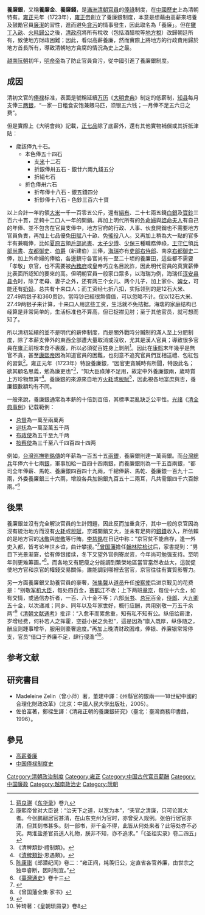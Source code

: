 {{original research|time=2017-11-03T19:20:58+00:00}}
{{primarysources|time=2017-11-03T19:20:58+00:00}}
{{Infobox East Asian
|title=養廉銀
|img=
|imgwidth=
|caption=
<!-- 中文 -->
|chinesetitle=
|tradchi=養廉銀
|simpchi=养廉银
|zhuyin=
|pinyin=yǎngliányín
|chinesetext=
<!-- 越南文 -->
|vietnamesetitle=
|vietnamese=tiền dưỡng liêm
|chunom=
|hantu=
|hannom=錢養廉
|vietnamesetext=
<!-- 满语 -->
|manchutitle=
|manchu= ᡥᠠᠨᠵᠠ <br>ᡠᠵᡞᠷᡝ <br>ᠮᡝᠩᡤᡠᠨ
|mollendorff=hanja ujire menggun
}}
'''養廉銀'''，又稱'''養廉金'''、'''養廉錢'''，是[[滿洲|滿洲]][[清朝|清朝]][[官員|官員]]的[[俸祿|俸祿]]制度，在[[中國歷史|中國歷史]]上為清朝特有。[[雍正|雍正]]元年（1723年），[[雍正帝|雍正帝]]創立了養廉銀制度，本意是想藉由高薪來培養及鼓勵官員[[廉潔|廉潔]]的習性，進而避免[[貪污|貪污]]的情事發生，因此取名為「養廉」。但在[[攤丁入畝|攤丁入畝]]、[[火耗歸公|火耗歸公]]之後，[[清政府|清政府]]將所有稅收（包括酒醋稅等[[地方稅|地方稅]]）改歸朝廷所有，致使地方財政困難；因此，看似高薪養廉，然而實際上將地方的行政費用歸於地方首長所有，導致清朝地方貪腐的情況為史上之最。

[[越南|越南]][[阮朝|阮朝]]初年，[[明命帝|明命帝]]為了防止官員貪污，從中國引進了養廉銀制度。

==成因==
清初文官的[[俸禄|俸禄]]标准，表面是號稱延續[[万历|万历]]《[[大明會典|大明會典]]》制定的低薪制，[[知县|知县]]每月支俸三[[两银|两银]]，“一家一日粗食安饱兼餵马匹，须银五六钱；一月俸不足五六日之费”。

但是實際上《大明會典》記載，[[正七品|正七品]]除了底薪外，還有其他實物補償或其折抵津貼：
*歲該俸九十石。
**本色俸五十四石
***支[[大米|米]]十二石
***折銀俸卅五石 - 銀廿六兩九錢五分
***折絹七石
**折色俸卅六石
***折布俸十八石 - 銀五錢四分
***折鈔俸十八石 - 色鈔三百六十貫

以上合計一年約領[[大米|大米]]一千一百零五公斤，還有[[絹布|絹布]]、二十七兩五錢[[白銀|白銀]]及[[寶鈔|寶鈔]]三百六十貫，足夠十二口人一年的開銷。再加上明代所有的[[外命婦|外命婦]]與[[誥命夫人|誥命夫人]]有自己的年俸、並不包含在官員支俸中，地方官府的行政、人事、伙食開銷也不需要地方官員負責，再加上七品優免[[田賦|田賦]]八十畝、免[[徭役|徭役]]八人。又再加上稍為大一點的官多半有兼職俸，比如[[夏原吉|夏原吉]]領[[戶部尚書|戶部尚書]]、[[太子少傅|太子少傅]]、[[少保|少保]]三種職務俸祿，[[王守仁|王守仁]]領[[兵部尚書|兵部尚書]]、[[左都御史|左都御史]]、[[伯爵|伯爵]]（新建伯）三俸，[[海瑞|海瑞]]亦有[[吏部右侍郎|吏部右侍郎]]、南京[[右都御史|右都御史]]二俸，加上外命婦的俸給，各邊鎮守各官尚有一至二十顷的養廉田，這些都不需要「孝敬」京官，也不需要被[[內務府|內務府]]或皇帝巧立名目訛詐，因此明代官員的真實薪俸比表面所認知的要來的高。但明朝官員一般家口眾多，以海瑞为例，海瑞任[[淳安县|淳安县]][[县令|县令]]时，除了老母、妻子之外，还有两三个女儿、两个儿子，加上家仆、[[婢女|婢女]]，可能还有[[奶妈|奶妈]]，总共有十来口人；而工资经七折八扣，实际领到的是12石大米、27.49两银子和360贯钞。當時钞已經很無價值，可以忽略不计。仅以12石大米、27.49两银子来计算，十来口人用这些工资，生活就不免拮据。海瑞的家庭结构已经算是非常简单的，生活标准也不算高，但已捉襟见肘；至于其他官员，就可想而知了。

所以清初延續的並不是明代的薪俸制度，而是關外戰時分贓制的滿人至上分肥制度，除了本薪支俸外的東西全部遭大量取消或沒收，尤其是漢人官員；導致很多官員在[[雍正|雍正]]前根本食不裹腹，所以必須從百姓身上剝削<ref>[[蒋良骐|蒋良骐]]《[[东华录|东华录]]》卷九</ref>。因此在[[康熙|康熙]]末年幾乎是無官不貪，甚至[[康熙帝|康熙帝]]因為知道官員的困難，也刻意不追究官員們互相送禮、包紅包的習氣<ref>康熙帝曾对大臣说：“治天下之道，以宽为本”，“夫官之清廉，只可论其大者。今张鹏翮居官甚清，在山东兖州为官时，亦曾受人规例。张伯行居官亦清，但其刻书甚多。刻一部书，非千金不得，此皆从何处来者？此等处亦不必究。两淮盐差官员送人礼物，朕非不知，亦不追求。”「《圣祖实录》卷二四五」</ref>。雍正元年（1723年）特設養廉銀，“因官吏貪贓時有所聞，特設此名；欲其顧名思義，勉為廉吏也”<ref>《清稗類鈔‧禮制類》。</ref>，“知大臣祿薄不足用，故定中外養廉銀兩，歲時賞上方珍物無算”<ref>《[[清稗類鈔|清稗類鈔]]·恩遇類》。</ref>。養廉銀的來源來自地方[[火耗|火耗]]或[[稅賦|稅賦]]<ref>[[陈康祺|陈康祺]]《郎潜纪闻》卷二：“雍正间，耗羡归公，定直省各官养廉，由世宗之独申睿断，因时制宜。”</ref>，因此視各地富庶與否，養廉銀數額均有不同。

一般來說，養廉銀通常為本薪的十倍到百倍，其標準混亂缺乏公平性。[[光绪|光绪]]《[[清全典事例|清全典事例]]》记载範例：
*[[总督|总督]]為一萬至兩萬两
*[[巡抚|巡抚]]為一萬至萬五千两
*[[布政使|布政使]]為五千至九千两
*[[按察使|按察使]]為三千至八千四百四十四两
例如，[[台灣巡撫|台灣巡撫]][[劉銘傳|劉銘傳]]的年薪為一百五十五[[兩銀|兩銀]]，養廉銀則達一萬兩銀。而[[台灣總兵|台灣總兵]]年俸六十七兩[[銀|銀]]，軍事加給一百四十四兩銀，而養廉銀則為一千五百兩銀，“都司全年俸薪、馬乾、養廉銀四百四十九兩，千總俸薪、馬乾、養廉銀一百九十二兩，外委養廉銀三十六兩，增設各兵加餉銀九百五十二兩耳，凡共需銀四千六百餘兩。”<ref>《[[臺灣通史|臺灣通史]]》卷十三</ref>

==後果==
養廉銀並沒有完全解決官員的生計問題，因此反而加重貪汙，其中一般的京官因為沒有統治地方而沒有[[火耗|火耗]]或[[稅賦|稅賦]]，京城開銷又大，並未有足夠的[[銀錢|銀錢]]收入，所依賴的是地方官的[[冰敬|冰敬]]與[[炭敬|炭敬]]等行賄，[[李慈銘|李慈銘]]在日记中称：“京官贫不能自存，逢一外吏入都，皆考论年世乡谊，曲计攀援。”<ref>{{cite book|author=[[李慈銘|李慈銘]]|title=《[[越缦堂日记|越缦堂日记]]》}}</ref>[[曾国藩|曾国藩]]擔任[[翰林院|翰林院]][[检讨|检讨]]后，家書提到：“男目下光景渐窘，恰有俸银接续，冬下又望外官例寄炭资，今年尚可勉强支持。至明年则更难筹画。”<ref>《曾国藩全集·家书》</ref>。而各地又有肥瘦之分能調到繁榮地區當官當然收益大，這就促使地方官和京官的權錢交易關係，誰能調到哪裡去當官，京官往往有實質影響力。

另一方面養廉銀又助養官員的豪奢，[[张集馨|张集馨]]从[[道员|道员]]升任[[按察使|按察使]]后进京觐见的花费是：“别敬[[军机大臣|军机大臣]]，每处四百金，[[賽尚阿|赛鹤汀]]不收；上下两班[[章京|章京]]，每位十六金，如有交情，或通信办折者，一百、八十金不等；六部[[尚书|尚书]]、[[左都御史|总宪]]百金，[[侍郎|侍郎]]、大[[九卿|九卿]]五十金，以次递减；同乡、同年以及年家世好，概行应酬，共用别敬一万五千余两”<ref>{{cite book|author=[[张集馨|张集馨]]|title=《[[道咸宦海見聞錄|道咸宦海見聞錄]]》}}</ref>《[[清朝文献通考|清朝文献通考]]》批评：“入愈丰而累愈重，知有私不知有公。纵倍给薪津，岁增经费，何补若人之挥霍，空益小民之负担”，這是因為“廪入既厚，纵侈随之，酬应则踵事增华，服用则豪奢逾度。”再加上晚清财政困难，俸银、养廉银常常停支，官员“借口于养廉不足，肆行侵渔”<ref>钟琦著：《皇朝琐屑录》卷8</ref>。

== 参考文献 ==
{{Reflist|2}}

==研究書目==
*Madeleine Zelin（曾小萍）著，董建中譯：《州縣官的銀兩——18世紀中國的合理化財政改革》（北京：中國人民大學出版社，2005）。
*佐伯富著，鄭樑生譯：《清雍正朝的養廉銀研究》（臺北：臺灣商務印書館，1996）。
== 參見 ==
* [[高薪養廉|高薪養廉]]
* [[中国俸禄制度史|中国俸禄制度史]]

[[Category:清朝政治制度|Category:清朝政治制度]]
[[Category:雍正|Category:雍正]]
[[Category:中国古代官员薪酬|Category:中国古代官员薪酬]]
[[Category:中国廉政|Category:中国廉政]]
[[Category:越南政治史|Category:越南政治史]]
[[Category:阮朝|Category:阮朝]]